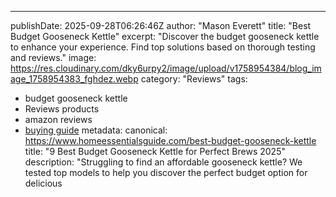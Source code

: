 ---
publishDate: 2025-09-28T06:26:46Z
author: "Mason Everett"
title: "Best Budget Gooseneck Kettle"
excerpt: "Discover the budget gooseneck kettle to enhance your experience. Find top solutions based on thorough testing and reviews."
image: https://res.cloudinary.com/dky6urpy2/image/upload/v1758954384/blog_image_1758954383_fghdez.webp
category: "Reviews"
tags:
  - budget gooseneck kettle
  - Reviews products
  - amazon reviews
  - [buying guide](https://www.homeessentialsguide.com/best-electric-kettle-gooseneck)
metadata:
  canonical: https://www.homeessentialsguide.com/best-budget-gooseneck-kettle
  title: "9 Best Budget Gooseneck Kettle for Perfect Brews 2025"
  description: "Struggling to find an affordable gooseneck kettle? We tested top models to help you discover the perfect budget option for delicious